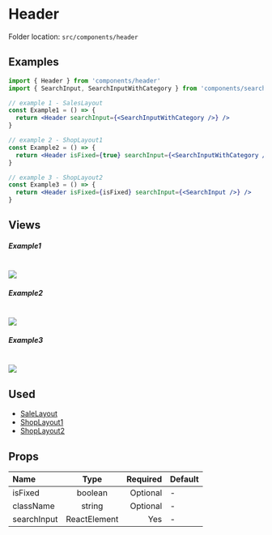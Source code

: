 # Header


<Callout>Folder location: `src/components/header`</Callout>

## Examples

```jsx copy showLineNumbers
import { Header } from 'components/header'
import { SearchInput, SearchInputWithCategory } from 'components/search-box'

// example 1 - SalesLayout
const Example1 = () => {
  return <Header searchInput={<SearchInputWithCategory />} />
}

// example 2 - ShopLayout1
const Example2 = () => {
  return <Header isFixed={true} searchInput={<SearchInputWithCategory />} />
}

// example 3 - ShopLayout2
const Example3 = () => {
  return <Header isFixed={isFixed} searchInput={<SearchInput />} />
}
```

## Views

##### Example1

<br />
<img src="/header/header-1.png" />

##### Example2

<br />
<img src="/header/header-2.png" />

##### Example3

<br />
<img src="/header/header-3.png" />

## Used

- [SaleLayout](https://bazaar-doc.netlify.app/layouts/sale-layout)
- [ShopLayout1](https://bazaar-doc.netlify.app/layouts/shop-layout-1)
- [ShopLayout2](https://bazaar-doc.netlify.app/layouts/shop-layout-2)

## Props

| Name        |     Type     | Required | Default |
| :---------- | :----------: | -------: | ------- |
| isFixed     |   boolean    | Optional | -       |
| className   |    string    | Optional | -       |
| searchInput | ReactElement |      Yes | -       |
